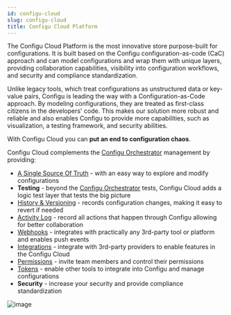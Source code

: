 ```yaml
---
id: configu-cloud
slug: configu-cloud
title: Configu Cloud Platform
---
```


The Configu Cloud Platform is the most innovative store purpose-built for configurations.
It is built based on the Configu configuration-as-code (CaC) approach and can model configurations and wrap them with unique layers, providing collaboration capabilities, visibility into configuration workflows,
and security and compliance standardization.

Unlike legacy tools, which treat configurations as unstructured data or key-value pairs, Configu is leading the way with a Configuration-as-Code approach. By modeling configurations,
they are treated as first-class citizens in the developers' code. This makes our solution more robust and reliable and also enables Configu to provide more capabilities, such as visualization, a testing framework, and security abilities.

With Configu Cloud you can **put an end to configuration chaos**.

Configu Cloud complements the [Configu Orchestrator](/configu-orchestrator) management by providing:

- [A Single Source Of Truth](/configs-explorer) - with an easy way to explore and modify configurations
- **Testing** - beyond the [Configu Orchestrator](/configu-orchestrator) tests, Configu Cloud adds a logic test layer that tests the big picture
- [History & Versioning](/configs-history) - records configuration changes, making it easy to revert if needed
- [Activity Log](/audit-log) - record all actions that happen through Configu allowing for better collaboration
- [Webhooks](/webhooks) - integrates with practically any 3rd-party tool or platform and enables push events
- [Integrations](/integrations) - integrate with 3rd-party providers to enable features in the Configu Cloud
- [Permissions](/members) - invite team members and control their permissions
- [Tokens](/tokens) - enable other tools to integrate into Configu and manage configurations
- **Security** - increase your security and provide compliance standardization

![image](./img/configu-cloud.png)
